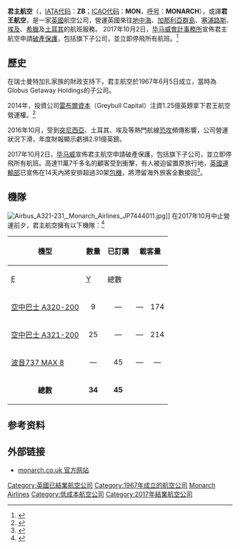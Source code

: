{{Infobox Airline 
 | airline             = 君主航空<br><small>{{lang|en|Monarch Airlines}}</small>
 | logo                =
 | logo_size           = 250
 |founded              = 1967年6月5日
 | commenced           = 1968年4月5日
 | ceased              = 2017年10月2日
 | fleet_size          = 35
 | icon                = 
 | destinations        = 43
 | IATA                = ZB
 | ICAO                = MON
 | ICAO country prefix = 
 | callsign            = MONARCH
 | hubs                = {{GBR}} [[倫敦盧頓機場|倫敦盧頓機場]] 
 | secondary_hubs      = {{GBR}} [[伯明翰機場|伯明翰機場]] <br> {{GBR}} [[格域機場|格域機場]] <br> {{GBR}} [[曼徹斯特機場|曼徹斯特機場]] <br> {{GBR}} [[列斯巴拉福特機場|列斯巴拉福特機場]]
 | headquarters        = {{GBR}} [[盧頓|盧頓]]
 | symbolic_icon       = 
 | key_people          = * {{nowrap|[[Andrew_Swaffield|Andrew Swaffield]], [[CEO|CEO]]}}
 | website             = http://www.monarch.co.uk monarch.co.uk
}}

'''君主航空'''（{{lang-en|Monarch Airlines}}，[[国际航空运输协会航空公司代码|IATA代码]]：'''ZB'''；[[国际民航组织航空公司代码|ICAO代码]]：'''MON'''，[[航空公司呼号|呼号]]：'''MONARCH'''），或譯'''君王航空'''，是一家[[英國|英國]]航空公司，營運英國來往[[地中海|地中海]]、[[加那利亞群島|加那利亞群島]]、[[塞浦路斯|塞浦路斯]]、[[埃及|埃及]]、[[希臘|希臘]]及[[土耳其|土耳其]]的航班服務。
2017年10月2日，[[毕马威|毕马威會計事務所]]宣佈君主航空申請[[破產保護|破產保護]]，包括旗下子公司，並立即停飛所有航班。<ref>{{Cite web |url=http://news.sina.com.cn/w/2017-10-04/doc-ifymkwwk8297452.shtml |title=英国君主航空突然宣布破产 11万订票旅客滞留海外 |accessdate=2017-10-05 |archive-date=2017-10-11 |archive-url=https://web.archive.org/web/20171011163454/http://news.sina.com.cn/w/2017-10-04/doc-ifymkwwk8297452.shtml |dead-url=no }}</ref>

==歷史==
在瑞士曼特加扎家族的財政支持下，君主航空於1967年6月5日成立，當時為Globus Getaway Holdings的子公司。

2014年，投資公司[[雷布爾資本|雷布爾資本]]（Greybull Capital）注資1.25億英鎊拿下君王航空營運權。<ref>{{Cite web |url=http://news.ifeng.com/a/20171002/52278473_0.shtml |title=CADAS观察:英国君主航空破产 中银租赁需关注 |accessdate=2017-10-05 |archive-date=2019-08-05 |archive-url=https://web.archive.org/web/20190805093752/http://news.ifeng.com/a/20171002/52278473_0.shtml |dead-url=no }}</ref>

2016年10月，受到[[突尼西亞|突尼西亞]]、土耳其、埃及等熱門航線[[恐攻|恐攻]]頻傳影響，公司營運狀況下滑，年度財報顯示虧損2.91億英鎊。

2017年10月2日，[[毕马威|毕马威]]宣佈君主航空申請破產保護，包括旗下子公司，並立即停飛所有航班。高達11萬7千多名的顧客受到衝擊，有人被迫留置原旅行地，[[英國運輸部|英國運輸部]]已宣佈在14天內將安排超過30架[[包機|包機]]，將滯留海外旅客全數接回<ref>{{Cite news|url=http://www.cna.com.tw/news/firstnews/201710020371-1.aspx|title=英君王航空無預警破產 11萬旅客滯留海外|author=|date=2017-10-02|work=中央社即時新聞 CNA NEWS|accessdate=2017-10-03|archive-date=2018-09-20|archive-url=https://web.archive.org/web/20180920075645/http://www.cna.com.tw/news/firstnews/201710020371-1.aspx|dead-url=no}}</ref>。

==機隊==
[[File:Airbus_A321-231,_Monarch_Airlines_JP7444011.jpg|thumb]]]]
在2017年10月中止營運前夕，君主航空擁有以下機隊：<ref name="caa">{{cite web|title=GINFO Search Results Summary|url=http://publicapps.caa.co.uk/modalapplication.aspx?catid=1&pagetype=65&appid=1&mode=summary&owner=monarch|publisher=Civil Aviation Authority|accessdate=2016-01-20|date=2016-01-19|archive-date=2017-08-01|archive-url=https://web.archive.org/web/20170801193451/http://publicapps.caa.co.uk/modalapplication.aspx?catid=1&pagetype=65&appid=1&mode=summary&owner=monarch|dead-url=no}}</ref>
<center>
{| class="wikitable" cellpadding="1"
! rowspan="2" | 機型
! rowspan="2"| 數量
! rowspan="2"| 已訂購
! colspan="3" | 載客量
! rowspan="2"| 備註
|- style="background:gold;"
! <abbr title="特選经济舱">E</abbr>
! <abbr title="经济舱">Y</abbr>
! 總數
|-
|[[空中巴士A320系列|空中巴士 A320-200]]
| style="text-align:center;"|9
| style="text-align:center;"|—
| style="text-align:center;"|—
| style="text-align:center;"|174
| style="text-align:center;"|174
| 
|-
|[[空中巴士A320系列|空中巴士 A321-200]]
| style="text-align:center;"|25
| style="text-align:center;"|—
| style="text-align:center;"|—
| style="text-align:center;"|214
| style="text-align:center;"|214
| 
|-
|[[波音737|波音737 MAX 8]]
| style="text-align:center;"|—
| style="text-align:center;"|45
| style="text-align:center;"|—
| style="text-align:center;"|—
| style="text-align:center;"|—
| 原計劃於2018年第二季交付<br>其中擁有15部選擇權<ref name="monarch.co.uk">[http://www.monarch.co.uk/news/flights/2014-news/monarch-finalises-order-for-boeing-737-max-8s "monarch finalizes order for boeing-737-max-8s"] {{Wayback|url=http://www.monarch.co.uk/news/flights/2014-news/monarch-finalises-order-for-boeing-737-max-8s |date=20151017080334 }} monarch.co.uk</ref>
|-
| style="text-align:center;"|'''總數'''
| style="text-align:center;"|'''34'''<!--Check this matches infobox above-->
| style="text-align:center;"|'''45''' <!--Check this matches infobox above-->
|colspan="3" |
|
|}
</center>

== 参考资料 ==
{{reflist}}

== 外部链接 ==
{{commons category|Monarch Airlines}}
{{Portal|航空}}
*[http://www.monarch.co.uk monarch.co.uk 官方网站]{{Wayback|url=http://www.monarch.co.uk/ |date=20170929094323 }}

[[Category:英國已結業航空公司|Category:英國已結業航空公司]]
[[Category:1967年成立的航空公司|Category:1967年成立的航空公司]]
[[Category:英國品牌|Monarch Airlines]]
[[Category:低成本航空公司|Category:低成本航空公司]]
[[Category:2017年結業航空公司|Category:2017年結業航空公司]]